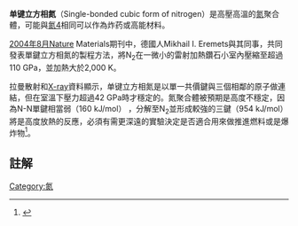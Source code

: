 '''单键立方相氮'''（Single-bonded cubic form of nitrogen）是高壓高溫的[[氮|氮]]聚合體，可能與[[氮4|氮4]]相同可以作為炸药或高能材料。

[[2004年8月|2004年8月]]Nature Materials期刊中，德國人Mikhail I. Eremets與其同事，共同發表單鍵立方相氮的製程方法，將N<sub>2</sub>在一微小的雷射加熱鑽石小室內壓縮至超過110 GPa，並加熱大於2,000 K。

拉曼散射和[[X-ray|X-ray]]資料顯示，单键立方相氮是以單一共價鍵與三個相鄰的原子做連結，但在室溫下壓力超過42 GPa時才穩定的。氮聚合體被預期是高度不穩定，因為N-N單鍵相當弱（160 kJ/mol） ，分解至N<sub>2</sub>並形成較強的三鍵（954 kJ/mol）將是高度放熱的反應，必須有需更深遠的實驗決定是否適合用來做推進燃料或是爆炸物<ref>{{Cite web |url=http://www.nature.com/nmat/journal/v3/n8/full/nmat1146.html |title=nature.com Single-bonded cubic form of nitrogen |access-date=2012-01-05 |archive-date=2011-08-29 |archive-url=https://web.archive.org/web/20110829063105/http://www.nature.com/nmat/journal/v3/n8/full/nmat1146.html |dead-url=no }}</ref>。

==註解==
{{reflist|2}}

[[Category:氮|Category:氮]]